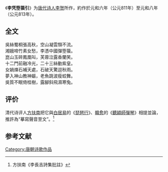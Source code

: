 《'''李凭箜篌引'''》为[[唐代|唐代]][[诗人|诗人]][[李贺|李贺]]所作，約作於元和六年（公元811年）至元和八年（公元813年）。

== 全文 ==
吳絲蜀桐張高秋，空山凝雲頹不流。<br />
湘娥啼竹素女愁，李憑中國彈箜篌。<br />
崑山玉碎鳳凰叫，芙蓉泣露香蘭笑。<br />
十二門前融冷光，二十三絲動紫皇。<br />
女媧煉石補天處，石破天驚逗秋雨。<br />
夢入神山教神嫗，老魚跳波瘦蛟舞。<br />
吳質不眠倚桂樹，露腳斜飛濕寒兔。

== 评价 ==
清代诗评人[[方扶南|方扶南]]把它與[[白居易|白居易]]的《[[琵琶行|琵琶行]]》、[[韓愈|韓愈]]的《[[聽穎師彈琴|聽穎師彈琴]]》相提並論，推許為“摹寫聲音至文”。<ref>方扶南《李長吉詩集批註》</ref>

== 参考文献 ==
{{Reflist}}

[[Category:唐朝诗歌作品|Category:唐朝诗歌作品]]